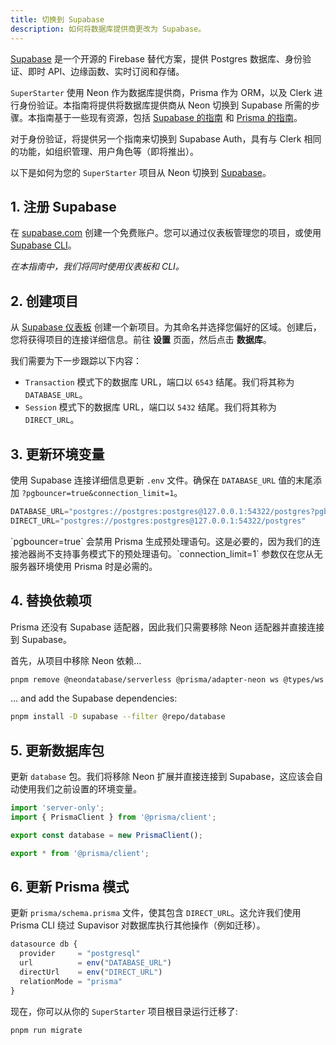 ```yaml
---
title: 切换到 Supabase
description: 如何将数据库提供商更改为 Supabase。
---
```


[Supabase](https://supabase.com) 是一个开源的 Firebase 替代方案，提供 Postgres 数据库、身份验证、即时 API、边缘函数、实时订阅和存储。

`SuperStarter` 使用 Neon 作为数据库提供商，Prisma 作为 ORM，以及 Clerk 进行身份验证。本指南将提供将数据库提供商从 Neon 切换到 Supabase 所需的步骤。本指南基于一些现有资源，包括 [Supabase 的指南](https://supabase.com/partners/integrations/prisma) 和 [Prisma 的指南](https://www.prisma.io/docs/orm/overview/databases/supabase)。

<Note>
 对于身份验证，将提供另一个指南来切换到 Supabase Auth，具有与 Clerk 相同的功能，如组织管理、用户角色等（即将推出）。
</Note>

以下是如何为您的 `SuperStarter` 项目从 Neon 切换到 [Supabase](https://supabase.com)。

## 1. 注册 Supabase

在 [supabase.com](https://supabase.com) 创建一个免费账户。您可以通过仪表板管理您的项目，或使用 [Supabase CLI](https://supabase.com/docs/guides/local-development)。

_在本指南中，我们将同时使用仪表板和 CLI。_

## 2. 创建项目

从 [Supabase 仪表板](https://supabase.com/dashboard) 创建一个新项目。为其命名并选择您偏好的区域。创建后，您将获得项目的连接详细信息。前往 **设置** 页面，然后点击 **数据库**。

我们需要为下一步跟踪以下内容：

- `Transaction` 模式下的数据库 URL，端口以 `6543` 结尾。我们将其称为 `DATABASE_URL`。
- `Session` 模式下的数据库 URL，端口以 `5432` 结尾。我们将其称为 `DIRECT_URL`。

## 3. 更新环境变量

使用 Supabase 连接详细信息更新 `.env` 文件。确保在 `DATABASE_URL` 值的末尾添加 `?pgbouncer=true&connection_limit=1`。 

```js .env
DATABASE_URL="postgres://postgres:postgres@127.0.0.1:54322/postgres?pgbouncer=true&connection_limit=1"
DIRECT_URL="postgres://postgres:postgres@127.0.0.1:54322/postgres"
```

<Note>
`pgbouncer=true` 会禁用 Prisma 生成预处理语句。这是必要的，因为我们的连接池器尚不支持事务模式下的预处理语句。`connection_limit=1` 参数仅在您从无服务器环境使用 Prisma 时是必需的。
</Note>

## 4. 替换依赖项

Prisma 还没有 Supabase 适配器，因此我们只需要移除 Neon 适配器并直接连接到 Supabase。

首先，从项目中移除 Neon 依赖...

```sh Terminal
pnpm remove @neondatabase/serverless @prisma/adapter-neon ws @types/ws --filter @repo/database
```

... and add the Supabase dependencies:

```sh Terminal
pnpm install -D supabase --filter @repo/database
```

## 5. 更新数据库包

更新 `database` 包。我们将移除 Neon 扩展并直接连接到 Supabase，这应该会自动使用我们之前设置的环境变量。

```ts packages/database/index.ts
import 'server-only';
import { PrismaClient } from '@prisma/client';

export const database = new PrismaClient();

export * from '@prisma/client';
```

## 6. 更新 Prisma 模式

更新 `prisma/schema.prisma` 文件，使其包含 `DIRECT_URL`。这允许我们使用 Prisma CLI 绕过 Supavisor 对数据库执行其他操作（例如迁移）。

```js prisma/schema.prisma {4}
datasource db {
  provider     = "postgresql"
  url          = env("DATABASE_URL")
  directUrl    = env("DIRECT_URL")
  relationMode = "prisma"
}
```

现在，你可以从你的 `SuperStarter` 项目根目录运行迁移了:

```sh Terminal
pnpm run migrate
```